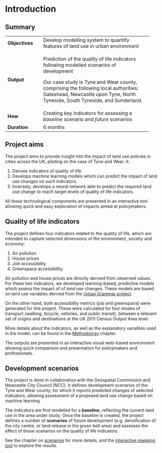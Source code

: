 # Introduction

## Summary

+:---------------+:-------------------------------------------------+
| **Objectives** | Develop modelling system to quantify features    |
|                | of land use in urban environment                 |
+----------------+--------------------------------------------------+
| **Output**     | Prediction of the quality of life indicators     |
|                | following modelled scenarios of development      |
|                |                                                  |
|                | Our case study is Tyne and Wear county,          |
|                | comprising the following local authorities:      |
|                | Gateshead, Newcastle upon Tyne, North Tyneside,  |
|                | South Tyneside, and Sunderland.                  |
+----------------+--------------------------------------------------+
| **How**        | Creating key indicators for assessing a          |
|                | *baseline* scenario and *future* scenarios       |
+----------------+--------------------------------------------------+
| **Duration**   | 6 months                                         |
+----------------+--------------------------------------------------+

## Project aims

The project aims to provide insight into the impact of land use policies in cities across the UK, piloting on the case of Tyne and Wear. It:

1. Derives indicators of quality of life.
2. Develops machine learning models which can predict the impact of land use changes on such indicators.
3. Inversely, develops a neural network able to predict the required land use change to reach target levels of quality of life indicators.

All these technological components are presented in an interactive tool allowing quick and easy exploration of impacts aimed at policymakers.

## Quality of life indicators

The project defines four indicators related to the quality of life, which are intended to capture selected dimensions of the environment, society and economy:

1. Air pollution
2. House prices
3. Job accessibility
4. Greenspace accessibility

Air pollution and house prices are directly derived from observed values.
For these two indicators, we developed learning-based, predictive models which assess the impact of of _land use_ changes.
These models are based on land use variables derived from the [Urban Grammar project](https://urbangrammarai.xyz).

On the other hand, both accessibility metrics (job and greenspace) were generated for this project.
These were calculated for four modes of transport (walking, bicycle, vehicles, and public transit), between a relevant set of origins and destinations at the UK 2011 Census Output Area level.

More details about the indicators, as well as the explanatory variables used in the model, can be found in the [Methodology](method.qmd) chapter.

The outputs are presented in an interactive visual web-based environment allowing quick comparison and presentation for policymakers and professionals.


## Development scenarios

The project is done in collaboration with the Geospatial Commission and Newcastle City Council (NCC).
It defines development scenarios of the Tyne and Wear county, for which it reports predicted changes of selected indicators, allowing assessment of a proposed land use change based on machine learning.

The indicators are first modelled for a **baseline**, reflecting the current land use in the area under study.
Once the baseline is created, the project defines a number of **scenarios** of future development (e.g. densification of the city centre, or land release in the green belt area) and assesses the effect of those scenarios on the quality of life indicators.

See the chapter on [scenarios](scenarios.qmd) for more details, and the [interactive mapping tool](https://alan-turing-institute.github.io/demoland-web) to explore the results.
